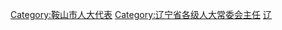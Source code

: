 [[Category:鞍山市人大代表|Category:鞍山市人大代表]]
[[Category:辽宁省各级人大常委会主任|Category:辽宁省各级人大常委会主任]]
[[Category:设区的市人大常委会主任|辽]]